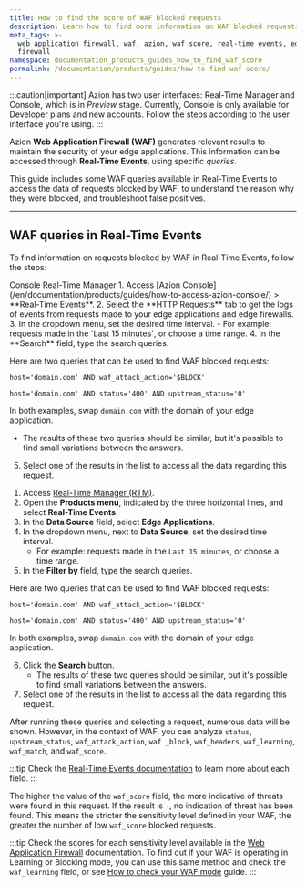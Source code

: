 ```yaml
---
title: How to find the score of WAF blocked requests
description: Learn how to find more information on WAF blocked requests with Azion.
meta_tags: >-
  web application firewall, waf, azion, waf score, real-time events, edge
  firewall
namespace: documentation_products_guides_how_to_find_waf_score
permalink: /documentation/products/guides/how-to-find-waf-score/
---
```


:::caution[important]
Azion has two user interfaces: Real-Time Manager and Console, which is in *Preview* stage. Currently, Console is only available for Developer plans and new accounts. Follow the steps according to the user interface you're using.
:::

Azion **Web Application Firewall (WAF)** generates relevant results to maintain the security of your edge applications. This information can be accessed through **Real-Time Events**, using specific *queries*.

This guide includes some WAF queries available in Real-Time Events to access the data of requests blocked by WAF, to understand the reason why they were blocked, and troubleshoot false positives.

<LinkButton link="/en/documentation/products/observe/real-time-events/" label="go to Real-Time Events reference" severity="secondary" />

---

## WAF queries in Real-Time Events

To find information on requests blocked by WAF in Real-Time Events, follow the steps:

<Tabs client:visible>
    <Fragment slot="tab.console">Console</Fragment>
    <Fragment slot="tab.rtm">Real-Time Manager</Fragment>

<Fragment slot="panel.console">
1. Access [Azion Console](/en/documentation/products/guides/how-to-access-azion-console/) > **Real-Time Events**.
2. Select the **HTTP Requests** tab to get the logs of events from requests made to your edge applications and edge firewalls.
3. In the dropdown menu, set the desired time interval.
	- For example: requests made in the `Last 15 minutes`, or choose a time range.
4. In the **Search** field, type the search queries.

Here are two queries that can be used to find WAF blocked requests:

`host='domain.com' AND waf_attack_action='$BLOCK'`

`host='domain.com' AND status='400' AND upstream_status='0'`

In both examples, swap `domain.com` with the domain of your edge application.
- The results of these two queries should be similar, but it's possible to find small variations between the answers.
5. Select one of the results in the list to access all the data regarding this request.
</Fragment>

<Fragment slot="panel.rtm">

1. Access [Real-Time Manager (RTM)](https://manager.azion.com/).
2. Open the **Products menu**, indicated by the three horizontal lines, and select **Real-Time Events**.
3. In the **Data Source** field, select **Edge Applications**.
4. In the dropdown menu, next to **Data Source**, set the desired time interval.
	- For example: requests made in the `Last 15 minutes`, or choose a time range.
5. In the **Filter by** field, type the search queries.

Here are two queries that can be used to find WAF blocked requests:

`host='domain.com' AND waf_attack_action='$BLOCK'`

`host='domain.com' AND status='400' AND upstream_status='0'`

In both examples, swap `domain.com` with the domain of your edge application.

6. Click the **Search** button.
	- The results of these two queries should be similar, but it's possible to find small variations between the answers.
7. Select one of the results in the list to access all the data regarding this request.

</Fragment>

</Tabs>

After running these queries and selecting a request, numerous data will be shown. However, in the context of WAF, you can analyze `status`, `upstream_status`, `waf_attack_action`, `waf _block`, `waf_headers`, `waf_learning`, `waf_match`, and `waf_score`.

:::tip
Check the [Real-Time Events documentation](/en/documentation/products/observe/real-time-events/) to learn more about each field.
:::

The higher the value of the `waf_score` field, the more indicative of threats were found in this request. If the result is `-`, no indication of threat has been found. This means the stricter the sensitivity level defined in your WAF, the greater the number of low `waf_score` blocked requests.

:::tip
Check the scores for each sensitivity level available in the [Web Application Firewall](/en/documentation/products/secure/edge-firewall/web-application-firewall/) documentation. To find out if your WAF is operating in Learning or Blocking mode, you can use this same method and check the `waf_learning` field, or see [How to check your WAF mode](/en/documentation/products/guides/how-to-check-your-waf-mode/) guide.
:::


